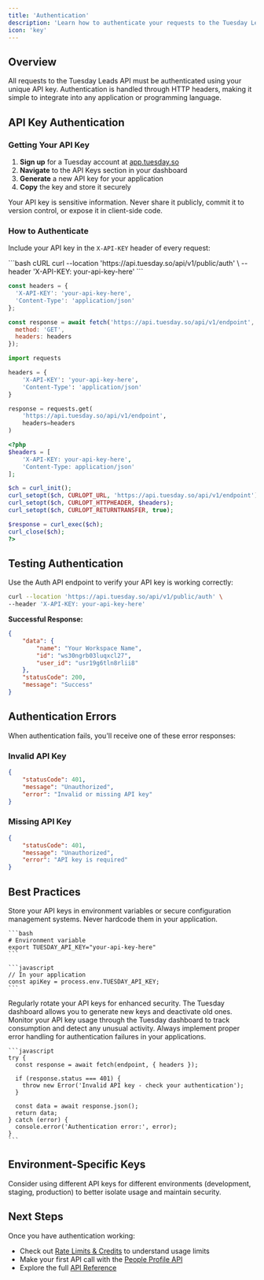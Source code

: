 ```yaml
---
title: 'Authentication'
description: 'Learn how to authenticate your requests to the Tuesday Leads API'
icon: 'key'
---
```


## Overview

All requests to the Tuesday Leads API must be authenticated using your unique API key. Authentication is handled through HTTP headers, making it simple to integrate into any application or programming language.

## API Key Authentication

### Getting Your API Key

1. **Sign up** for a Tuesday account at [app.tuesday.so](https://app.tuesday.so)
2. **Navigate** to the API Keys section in your dashboard
3. **Generate** a new API key for your application
4. **Copy** the key and store it securely

<Warning>
Your API key is sensitive information. Never share it publicly, commit it to version control, or expose it in client-side code.
</Warning>

### How to Authenticate

Include your API key in the `X-API-KEY` header of every request:

<CodeGroup>
```bash cURL
curl --location 'https://api.tuesday.so/api/v1/public/auth' \
--header 'X-API-KEY: your-api-key-here'
```

```javascript JavaScript
const headers = {
  'X-API-KEY': 'your-api-key-here',
  'Content-Type': 'application/json'
};

const response = await fetch('https://api.tuesday.so/api/v1/endpoint', {
  method: 'GET',
  headers: headers
});
```

```python Python
import requests

headers = {
    'X-API-KEY': 'your-api-key-here',
    'Content-Type': 'application/json'
}

response = requests.get(
    'https://api.tuesday.so/api/v1/endpoint',
    headers=headers
)
```

```php PHP
<?php
$headers = [
    'X-API-KEY: your-api-key-here',
    'Content-Type: application/json'
];

$ch = curl_init();
curl_setopt($ch, CURLOPT_URL, 'https://api.tuesday.so/api/v1/endpoint');
curl_setopt($ch, CURLOPT_HTTPHEADER, $headers);
curl_setopt($ch, CURLOPT_RETURNTRANSFER, true);

$response = curl_exec($ch);
curl_close($ch);
?>
```
</CodeGroup>

## Testing Authentication

Use the Auth API endpoint to verify your API key is working correctly:

```bash
curl --location 'https://api.tuesday.so/api/v1/public/auth' \
--header 'X-API-KEY: your-api-key-here'
```

**Successful Response:**
```json
{
    "data": {
        "name": "Your Workspace Name",
        "id": "ws30ngrb03luqxcl27", 
        "user_id": "usr19g6tln8rlii8"
    },
    "statusCode": 200,
    "message": "Success"
}
```

## Authentication Errors

When authentication fails, you'll receive one of these error responses:

### Invalid API Key
```json
{
    "statusCode": 401,
    "message": "Unauthorized",
    "error": "Invalid or missing API key"
}
```

### Missing API Key
```json
{
    "statusCode": 401,
    "message": "Unauthorized", 
    "error": "API key is required"
}
```

## Best Practices

<AccordionGroup>
  <Accordion title="Secure Storage">
    Store your API keys in environment variables or secure configuration management systems. Never hardcode them in your application.
    
    ```bash
    # Environment variable
    export TUESDAY_API_KEY="your-api-key-here"
    ```
    
    ```javascript
    // In your application
    const apiKey = process.env.TUESDAY_API_KEY;
    ```
  </Accordion>

  <Accordion title="Key Rotation">
    Regularly rotate your API keys for enhanced security. The Tuesday dashboard allows you to generate new keys and deactivate old ones.
  </Accordion>

  <Accordion title="Monitoring Usage">
    Monitor your API key usage through the Tuesday dashboard to track consumption and detect any unusual activity.
  </Accordion>

  <Accordion title="Error Handling">
    Always implement proper error handling for authentication failures in your applications.
    
    ```javascript
    try {
      const response = await fetch(endpoint, { headers });
      
      if (response.status === 401) {
        throw new Error('Invalid API key - check your authentication');
      }
      
      const data = await response.json();
      return data;
    } catch (error) {
      console.error('Authentication error:', error);
    }
    ```
  </Accordion>
</AccordionGroup>

## Environment-Specific Keys

<Tip>
Consider using different API keys for different environments (development, staging, production) to better isolate usage and maintain security.
</Tip>

## Next Steps

Once you have authentication working:

- Check out [Rate Limits & Credits](/rate-limits-and-credits) to understand usage limits
- Make your first API call with the [People Profile API](/api-reference/people/profile)
- Explore the full [API Reference](/api-reference/auth/check-api-key) 